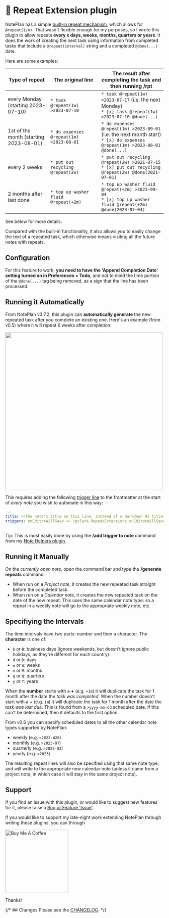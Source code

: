 # 🔁 Repeat Extension plugin

NotePlan has a simple [built-in repeat mechanism](https://noteplan.co/faq/Notes%20&%20Todos/How%20to%20create%20a%20recurring%20or%20repeating%20todo/), which allows for `@repeat(1/n)`.  That wasn't flexible enough for my purposes, so I wrote this plugin to allow repeats **every x days, weeks, months, quarters or years**. It does the work of creating the next task using information from completed tasks that include a `@repeat(interval)` string and a completed `@done(...)` date.

Here are some examples:

| Type of repeat | The original line | The result after completing the task and then running /rpt |
|-----|-----|-----|
| every Monday (starting 2023-07-10) | `* task @repeat(1w) >2023-07-10` | `* task @repeat(1w) >2023-07-17` (i.e. the next Monday) <br /> `* [x] task @repeat(1w) >2023-07-10 @done(...) ` |
| 1st of the month (starting 2023-08-01) | `* do expenses @repeat(1m) >2023-08-01` | `* do expenses @repeat(1m) >2023-09-01` (i.e. the next month start) <br /> `* [x] do expenses @repeat(1m) >2023-08-01 @done(...) ` |
| every 2 weeks | `* put out recycling @repeat(2w)` | `* put out recycling @repeat(2w) >2021-07-15` <br /> `* [x] put out recycling @repeat(2w) @done(2021-07-01)` |
| 2 months after last done | `* top up washer fluid @repeat(+2m)` | `* top up washer fluid @repeat(+2m) >2023-09-04` <br /> `* [x] top up washer fluid @repeat(+2m) @done(2023-07-04)` |

See below for more details.

Compared with the built-in functionality, it also allows you to easily change the text of a repeated task, which otherwise means visiting all the future notes with repeats.

## Configuration
For this feature to work, **you need to have the 'Append Completion Date' setting turned on in Preferences > Todo**, and not to mind the time portion of the `@done(...)` tag being removed, as a sign that the line has been processed.

## Running it Automatically
From NotePlan v3.7.2, this plugin can **automatically generate** the new repeated task after you complete an existing one. Here's an example (from v0.5) where it will repeat 6 weeks after completion:

<img src="repeat-auto-mode.gif" width="500px" />

This requires adding the following [trigger line](https://help.noteplan.co/article/173-plugin-note-triggers) to the frontmatter at the start of _every note_ you wish to automate in this way:
``` yaml
---
title: <<the note's title on this line, instead of a markdown H1 title>>
triggers: onEditorWillSave => jgclark.RepeatExtensions.onEditorWillSave
---
```
Tip: This is most easily done by using the **/add trigger to note** command from my [Note Helpers plugin](https://github.com/NotePlan/plugins/tree/main/jgclark.NoteHelpers/).

## Running it Manually
On the _currently open note_, open the command bar and type the **/generate repeats** command.
- When run on a _Project note_, it creates the new repeated task straight before the completed task.
- When run on a _Calendar note_, it creates the new repeated task on the date of the new repeat. This uses the same calendar note type: so a repeat in a weekly note will go to the appropriate weekly note, etc.

## Specifiying the Intervals
The time intervals have two parts: number and then a character. The **character** is one of:
- `b` or `B`: business days (ignore weekends, but doesn't ignore public holidays, as they're different for each country)
- `d` or `D`: days
- `w` or `W`: weeks
- `m` or `M`: months
- `q` or `Q`: quarters
- `y` or `Y`: years

When the **number** starts with a **+** (e.g. `+1m`) it will duplicate the task for 1 month after the date the _task was completed_.
When the number doesn't start with a + (e.g. `1m`) it will duplicate the task for 1 month after the date the _task was last due_. This is found from a `>yyyy-mm-dd` scheduled date. If this can't be determined, then it defaults to the first option.

From v0.6 you can specify scheduled dates to all the other calendar note types supported by NotePlan:
- weekly (e.g. `>2023-W28`)
- monthly (e.g. `>2023-07`)
- quarterly (e.g. `>2023-Q3`)
- yearly (e.g. `>2023`)

The resulting repeat lines will also be specified using that same note type, and will write to the appropriate new calendar note (unless it came from a project note, in which case it will stay in the same project note).

## Support
If you find an issue with this plugin, or would like to suggest new features for it, please raise a [Bug or Feature 'Issue'](https://github.com/NotePlan/plugins/issues).

If you would like to support my late-night work extending NotePlan through writing these plugins, you can through

[<img width="200px" alt="Buy Me A Coffee" src="https://www.buymeacoffee.com/assets/img/guidelines/download-assets-sm-2.svg" />](https://www.buymeacoffee.com/revjgc)

Thanks!

{/* ## Changes
Please see the [CHANGELOG](CHANGELOG.md). */}
